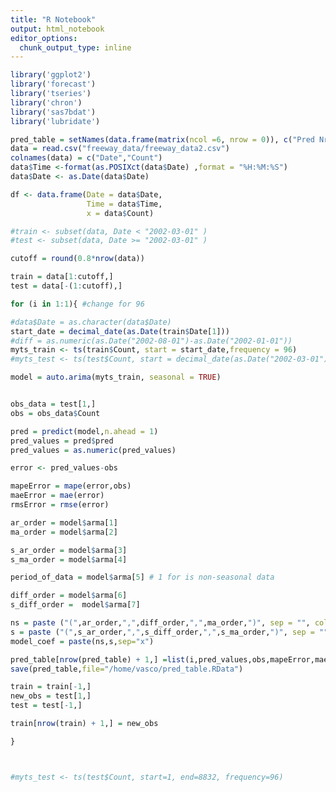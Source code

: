 ```yaml
---
title: "R Notebook"
output: html_notebook
editor_options: 
  chunk_output_type: inline
---
```


```r
library('ggplot2')
library('forecast')
library('tseries')
library('chron')
library('sas7bdat')
library('lubridate')
```


```r
pred_table = setNames(data.frame(matrix(ncol =6, nrow = 0)), c("Pred Nr","Pred","Obs", "Mape","Mae","Rmse"))
data = read.csv("freeway_data/freeway_data2.csv")
colnames(data) = c("Date","Count")
data$Time <-format(as.POSIXct(data$Date) ,format = "%H:%M:%S")
data$Date <- as.Date(data$Date)

df <- data.frame(Date = data$Date,
                 Time = data$Time,
                 x = data$Count)

#train <- subset(data, Date < "2002-03-01" )
#test <- subset(data, Date >= "2002-03-01" )

cutoff = round(0.8*nrow(data))

train = data[1:cutoff,]
test = data[-(1:cutoff),]

```

```r
for (i in 1:1){ #change for 96

#data$Date = as.character(data$Date)
start_date = decimal_date(as.Date(train$Date[1]))
#diff = as.numeric(as.Date("2002-08-01")-as.Date("2002-01-01"))
myts_train <- ts(train$Count, start = start_date,frequency = 96)
#myts_test <- ts(test$Count, start = decimal_date(as.Date("2002-03-01")), frequency = 96)

model = auto.arima(myts_train, seasonal = TRUE)


obs_data = test[1,]
obs = obs_data$Count

pred = predict(model,n.ahead = 1)
pred_values = pred$pred
pred_values = as.numeric(pred_values)

error <- pred_values-obs

mapeError = mape(error,obs)
maeError = mae(error)
rmsError = rmse(error)

ar_order = model$arma[1]
ma_order = model$arma[2]

s_ar_order = model$arma[3]
s_ma_order = model$arma[4]

period_of_data = model$arma[5] # 1 for is non-seasonal data

diff_order = model$arma[6]
s_diff_order =  model$arma[7]

ns = paste ("(",ar_order,",",diff_order,",",ma_order,")", sep = "", collapse = NULL)
s = paste ("(",s_ar_order,",",s_diff_order,",",s_ma_order,")", sep = "", collapse = NULL)
model_coef = paste(ns,s,sep="x")

pred_table[nrow(pred_table) + 1,] =list(i,pred_values,obs,mapeError,maeError,rmsError)
save(pred_table,file="/home/vasco/pred_table.RData")

train = train[-1,]
new_obs = test[1,]
test = test[-1,]

train[nrow(train) + 1,] = new_obs

}



#myts_test <- ts(test$Count, start=1, end=8832, frequency=96)

```